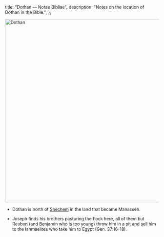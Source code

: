   title: "Dothan — Notae Bibliae",
  description: "Notes on the location of Dothan in the Bible.",
};

<Initial text="Dothan"/>

<Image
  className="sepia rounded"
  src="/places/dothan.jpg"
  alt="Dothan"
  width="600"
  height="600"
/>

- Dothan is north of [Shechem](/places/old-testament/genesis/shechem) in the land that became Manasseh.

- Joseph finds his brothers pasturing the flock here, all of them but Reuben (and Benjamin who is too young) throw him in a pit and sell him to the Ishmaelites who take him to Egypt (Gen. 37:16-18).
